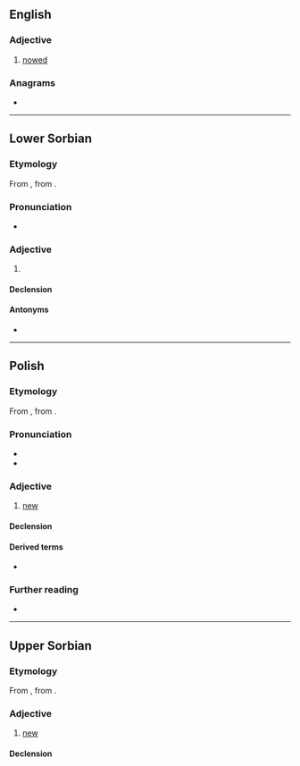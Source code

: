 ==English==

===Adjective===
{{en-adj|-}}

# {{lb|en|heraldry}} [[nowed]]

===Anagrams===
* {{anagrams|en|a=nowy|Yown}}

----

==Lower Sorbian==

===Etymology===
From {{inh|dsb|sla-pro|*novъ}}, from {{inh|dsb|ine-pro|*néwos}}.

===Pronunciation===
* {{IPA|/ˈnowɨ/|lang=dsb}}

===Adjective===
{{dsb-adjective|nowšy|adv=nowo}}

# {{l|en|new}}

====Declension====
{{dsb-decl-adj-47|now}}

====Antonyms====
* {{l|dsb|stary||old}}

----

==Polish==

===Etymology===
From {{inh|pl|sla-pro|*novъ}}, from {{inh|pl|ine-pro|*néwos}}.

===Pronunciation===
* {{pl-IPA}}
* {{audio|Pl-nowy.ogg|audio|lang=pl}}

===Adjective===
{{pl-adj|nowszy|adv=nowo}}

# [[new]]

====Declension====
{{pl-decl-adj-y|now|nowi}}

====Derived terms====
* {{l|pl|nowość}}

===Further reading===
* {{R:PWN}}

----

==Upper Sorbian==

===Etymology===
From {{inh|hsb|sla-pro|*novъ}}, from {{inh|hsb|ine-pro|*néwos}}.

===Adjective===
{{head|hsb|adjective}}

# [[new]]

====Declension====
{{hsb-decl-adj1|now|now}}